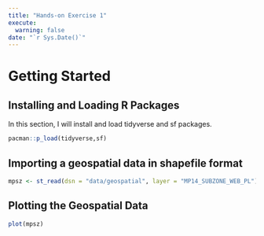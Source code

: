 ```yaml
---
title: "Hands-on Exercise 1"
execute:
  warning: false
date: "`r Sys.Date()`"
---
```


# Getting Started

## Installing and Loading R Packages

In this section, I will install and load tidyverse and sf packages.

```r
pacman::p_load(tidyverse,sf)
```

## Importing a geospatial data in shapefile format

```r
mpsz <- st_read(dsn = "data/geospatial", layer = "MP14_SUBZONE_WEB_PL")
```

## Plotting the Geospatial Data

```r
plot(mpsz)
```
